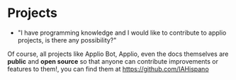 # Projects

- "I have programming knowledge and I would like to contribute to applio projects, is there any possibility?"

Of course, all projects like Applio Bot, Applio, even the docs themselves are **public** and **open source** so that anyone can contribute improvements or features to them!, you can find them at https://github.com/IAHispano
